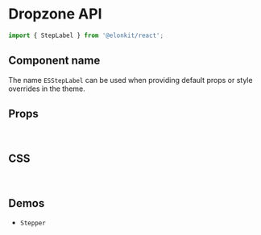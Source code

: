 
<Meta title="Components API/StepLabel" />

# Dropzone API

```js
import { StepLabel } from '@elonkit/react';
```

## Component name

The name `ESStepLabel` can be used when providing default props or style overrides in the theme.

## Props

<TableInterface name="StepLabelProps" variant="props" />

<br />

## CSS

<TableInterface name="StepLabelClasses" variant="css" />

<br />

## Demos

<ul>
  <li>
    <LinkTo kind="components-Stepper" story="demo">
      <code>Stepper</code>
    </LinkTo>
  </li>
</ul>

